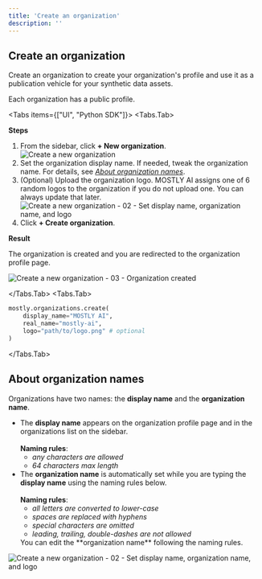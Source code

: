 ```yaml
---
title: 'Create an organization'
description: ''
---
```



## Create an organization

Create an organization to create your organization's profile and use it as a publication vehicle for your synthetic data assets.

<CustomCallout>
Each organization has a public profile.
</CustomCallout>

<Tabs items={["UI", "Python SDK"]}>
<Tabs.Tab>

**Steps**

1. From the sidebar, click **+ New organization**.
    <Image 
        src="/docs/docimages/organizations/create-01-sidebar-new-organization.webp"
        alt="Create a new organization"
        width={250}
        height={300}
    />
2. Set the organization display name. If needed, tweak the organization name. For details, see [_About organization names_](#about-organization-names).
3. (Optional) Upload the organization logo.
    MOSTLY AI assigns one of 6 random logos to the organization if you do not upload one. You can always update that later.
    <Image 
        src="/docs/docimages/organizations/create-02-set-names-logo.webp"
        alt="Create a new organization - 02 - Set display name, organization name, and logo"
        width={400}
        height={300}
    />
4. Click **+ Create organization**.

**Result**

The organization is created and you are redirected to the organization profile page.

<Image 
    src="/docs/docimages/organizations/create-03-result.webp"
    alt="Create a new organization - 03 - Organization created"
    width={700}
    height={300}
/>

</Tabs.Tab>
<Tabs.Tab>

```python copy filename="python"
mostly.organizations.create(
    display_name="MOSTLY AI",
    real_name="mostly-ai",
    logo="path/to/logo.png" # optional
)
```

</Tabs.Tab>
</Tabs>

## About organization names

Organizations have two names: the **display name** and the **organization name**.

* The **display name** appears on the organization profile page and in the organizations list on the sidebar.<br /><br />
    **Naming rules**:
    * _any characters are allowed_
    * _64 characters max length_
* The **organization name** is automatically set while you are typing the **display name** using the naming rules below.<br /><br />
    **Naming rules**:
    * _all letters are converted to lower-case_
    * _spaces are replaced with hyphens_
    * _special characters are omitted_
    * _leading, trailing, double-dashes are not allowed_
    <CustomCallout>
    You can edit the **organization name** following the naming rules.
    </CustomCallout>


<Image 
    src="/docs/docimages/organizations/organizations-names-explained.webp"
    alt="Create a new organization - 02 - Set display name, organization name, and logo"
    width={900}
    height={300}
/>